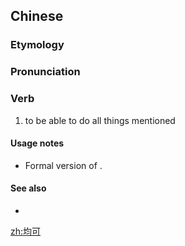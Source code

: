 ==Chinese==
{{zh-forms}}

===Etymology===
{{zh-compound|均|可|all|can; to be able}}

===Pronunciation===
{{zh-pron
|m=jūnkě
|c=gwan1 ho2
|cat=v
}}

===Verb===
{{zh-verb}}

# to be able to do all things mentioned
#: {{zh-x|他 提供 不同 種類 的 中 譯 英 服務，簡體字 與 繁體字 均可。|He provides different kinds of Chinese-to-English translation services for '''both''' simplified and traditional Chinese documents.}}

====Usage notes====
* Formal version of {{zh-l|[[都]][[可以]]|dōu kěyǐ}}.

====See also====
* {{zh-l|即可}}

[[zh:均可]]